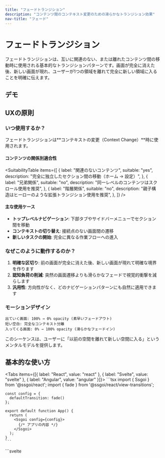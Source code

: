 ```yaml
---
title: "フェードトランジション"
description: "コンテンツ間のコンテキスト変更のための滑らかなトランジション効果"
nav-title: "フェード"
---
```


# フェードトランジション

フェードトランジションは、互いに関連のない、または離れたコンテンツ間の移動時に使用される基本的なトランジションパターンです。画面が完全に消えた後、新しい画面が現れ、ユーザーが1つの領域を離れて完全に新しい領域に入ることを明確に伝えます。

## デモ

<ViewTransitionDemo type="fade" />

## UXの原則

### いつ使用するか？

フェードトランジションは**コンテキストの変更（Context Change）**時に使用されます。

#### コンテンツの関係別適合性

<SuitabilityTable
  items={[
    {
      label: "関連のないコンテンツ",
      suitable: "yes",
      description: "完全に独立したセクション間の移動（ホーム → 設定）",
    },
    {
      label: "兄弟関係",
      suitable: "no",
      description: "同一レベルのコンテンツはスクロール使用を推奨",
    },
    {
      label: "階層関係",
      suitable: "no",
      description: "親子構造はヒーローのような拡張トランジション使用を推奨",
    },
  ]}
/>

#### 主な使用ケース

- **トップレベルナビゲーション**: 下部タブやサイドバーメニューでセクション間を移動
- **コンテキストの切り替え**: 接続点のない画面間の遷移
- **新しいタスクの開始**: 完全に異なる作業フローへの進入

### なぜこのように動作するのか？

1. **明確な区切り**: 前の画面が完全に消えた後、新しい画面が現れて明確な境界を作ります
2. **認知負荷の削減**: 突然の画面遷移よりも滑らかなフェードで視覚的衝撃を減らします
3. **汎用性**: 方向性がなく、どのナビゲーションパターンにも自然に適用できます

### モーションデザイン

```
出ていく画面: 100% → 0% opacity (素早いフェードアウト)
短い空白: 完全なコンテキスト分離
入ってくる画面: 0% → 100% opacity (滑らかなフェードイン)
```

このシーケンスは、ユーザーに「以前の空間を離れて新しい空間に入る」というメンタルモデルを提供します。

## 基本的な使い方

<Tabs items={[{ label: "React", value: "react" }, { label: "Svelte", value: "svelte" }, { label: "Angular", value: "angular" }]}>
  <TabPanel value="react">
    ```tsx
    import { Ssgoi } from '@ssgoi/react';
    import { fade } from '@ssgoi/react/view-transitions';

    const config = {
      defaultTransition: fade()
    };

    export default function App() {
      return (
        <Ssgoi config={config}>
          {/* アプリの内容 */}
        </Ssgoi>
      );
    }
    ```

  </TabPanel>
  <TabPanel value="svelte">
    ```svelte
    <script>
      import { Ssgoi } from '@ssgoi/svelte';
      import { fade } from '@ssgoi/svelte/view-transitions';

      const config = {
        defaultTransition: fade()
      };
    </script>

    <Ssgoi {config}>
      <slot />
    </Ssgoi>
    ```

  </TabPanel>
  <TabPanel value="angular">
    ```typescript
    import { Component } from "@angular/core";
    import { RouterOutlet } from "@angular/router";
    import { Ssgoi } from "@ssgoi/angular";
    import { fade } from "@ssgoi/angular/view-transitions";
    import type { SsgoiConfig } from "@ssgoi/angular";

    @Component({
      selector: "app-root",
      standalone: true,
      imports: [RouterOutlet, Ssgoi],
      template: `
        <div
          ssgoi
          [config]="ssgoiConfig"
          style="position: relative; min-height: 100vh;"
        >
          <router-outlet />
        </div>
      `
    })
    export class AppComponent {
      ssgoiConfig: SsgoiConfig = {
        defaultTransition: fade()
      };
    }
    ```
  </TabPanel>
</Tabs>

## 実践的な活用例

### 1. タブナビゲーション

下部タブバーや上部タブでの主要セクション間の移動:

<Tabs items={[{ label: "React", value: "react" }, { label: "Svelte", value: "svelte" }, { label: "Angular", value: "angular" }]}>
  <TabPanel value="react">
    ```tsx
    const config = {
      transitions: [
        {
          from: '/home',
          to: '/profile',
          transition: fade(),
          symmetric: true
        },
        {
          from: '/home',
          to: '/settings',
          transition: fade(),
          symmetric: true
        }
      ]
    };
    ```
  </TabPanel>
  <TabPanel value="svelte">
    ```svelte
    <script>
      const config = {
        transitions: [
          {
            from: '/home',
            to: '/profile',
            transition: fade(),
            symmetric: true
          },
          {
            from: '/home',
            to: '/settings',
            transition: fade(),
            symmetric: true
          }
        ]
      };
    </script>
    ```
  </TabPanel>
  <TabPanel value="angular">
    ```typescript
    import { Component } from "@angular/core";
    import { Ssgoi } from "@ssgoi/angular";
    import { fade } from "@ssgoi/angular/view-transitions";
    import type { SsgoiConfig } from "@ssgoi/angular";

    @Component({
      selector: "app-root",
      standalone: true,
      imports: [Ssgoi],
      template: `
        <div ssgoi [config]="ssgoiConfig">
          <!-- App content -->
        </div>
      `
    })
    export class AppComponent {
      ssgoiConfig: SsgoiConfig = {
        transitions: [
          {
            from: '/home',
            to: '/profile',
            transition: fade(),
            symmetric: true
          },
          {
            from: '/home',
            to: '/settings',
            transition: fade(),
            symmetric: true
          }
        ]
      };
    }
    ```
  </TabPanel>
</Tabs>

### 2. 高速トランジション（即座の応答）

ユーザーアクションに素早く反応する必要がある場合:

<Tabs items={[{ label: "React", value: "react" }, { label: "Svelte", value: "svelte" }, { label: "Angular", value: "angular" }]}>
  <TabPanel value="react">
    ```tsx
    const config = {
       defaultTransition: fade({
         inSpring: { //ページに入るときに適用されます。
           stiffness: 400,  // 速いトランジション
           damping: 35      // スムーズな終了
         },
         outSpring: { //ページから離れるときに適用されます。
           stiffness: 400,  // 速いトランジション
           damping: 35      // スムーズな終了
         }
       })
     };
    ```
  </TabPanel>
  <TabPanel value="svelte">
    ```svelte
    <script>
      const config = {
        defaultTransition: fade({
          inSpring: { //ページに入るときに適用されます。
            stiffness: 400,  // 速いトランジション
            damping: 35      // スムーズな終了
          },
          outSpring: { //ページから離れるときに適用されます。
            stiffness: 400,  // 速いトランジション
            damping: 35      // スムーズな終了
          }
        })
      };
    </script>
    ```
  </TabPanel>
  <TabPanel value="angular">
    ```typescript
    import { Component } from "@angular/core";
    import { Ssgoi } from "@ssgoi/angular";
    import { fade } from "@ssgoi/angular/view-transitions";
    import type { SsgoiConfig } from "@ssgoi/angular";

    @Component({
      selector: "app-root",
      standalone: true,
      imports: [Ssgoi],
      template: `
        <div ssgoi [config]="ssgoiConfig">
          <!-- App content -->
        </div>
      `
    })
    export class AppComponent {
      ssgoiConfig: SsgoiConfig = {
        defaultTransition: fade({
          inSpring: { //ページに入るときに適用されます。
            stiffness: 400,  // 速いトランジション
            damping: 35      // スムーズな終了
          },
          outSpring: { //ページから離れるときに適用されます。
            stiffness: 400,  // 速いトランジション
            damping: 35      // スムーズな終了
          }
        })
      };
    }
    ```
  </TabPanel>
</Tabs>

### 3. エレガントなトランジション（プレミアム感）

ブランド体験が重要なページ:

<Tabs items={[{ label: "React", value: "react" }, { label: "Svelte", value: "svelte" }, { label: "Angular", value: "angular" }]}>
  <TabPanel value="react">
    ```tsx
    const config = {
        defaultTransition: fade({
           inSpring: { //ページに入るときに適用されます。
              stiffness: 150,  // 遅いトランジション
              damping: 25      // スムーズな減速
            },
            outSpring: { //ページから離れるときに適用されます。
             stiffness: 150,  // 遅いトランジション
             damping: 25      // スムーズな減速
            }
        })
      };
    ```
  </TabPanel>
  <TabPanel value="svelte">
    ```svelte
    <script>
      const config = {
        defaultTransition: fade({
           inSpring: { //ページに入るときに適用されます。
              stiffness: 150,  // 遅いトランジション
              damping: 25      // スムーズな減速
            },
            outSpring: { //ページから離れるときに適用されます。
             stiffness: 150,  // 遅いトランジション
             damping: 25      // スムーズな減速
            }
        })
      };
    </script>
    ```
  </TabPanel>
  <TabPanel value="angular">
    ```typescript
    import { Component } from "@angular/core";
    import { Ssgoi } from "@ssgoi/angular";
    import { fade } from "@ssgoi/angular/view-transitions";
    import type { SsgoiConfig } from "@ssgoi/angular";

    @Component({
      selector: "app-root",
      standalone: true,
      imports: [Ssgoi],
      template: `
        <div ssgoi [config]="ssgoiConfig">
          <!-- App content -->
        </div>
      `
    })
    export class AppComponent {
      ssgoiConfig: SsgoiConfig = {
        defaultTransition: fade({
           inSpring: { //ページに入るときに適用されます。
              stiffness: 150,  // 遅いトランジション
              damping: 25      // スムーズな減速
            },
            outSpring: { //ページから離れるときに適用されます。
             stiffness: 150,  // 遅いトランジション
             damping: 25      // スムーズな減速
            }
        })
      };
    }
    ```
  </TabPanel>
</Tabs>

## アクセシビリティ

- `prefers-reduced-motion`設定時に自動的にアニメーションを無効化
- スクリーンリーダーはトランジション中でもコンテンツ変更を正しく認識
- キーボードナビゲーションと完全互換

## ベストプラクティス

### ✅ DO

- トップレベルナビゲーションにデフォルトで使用
- コンテンツが完全に変わる時に使用
- モバイルアプリと類似した体験を提供する時

### ❌ DON'T

- 関連コンテンツ間の移動には使用しない（スライドやスクロールを使用）
- 遅すぎるフェードは避ける（ユーザーがイライラする）
- 部分的なUI変更には使用しない
